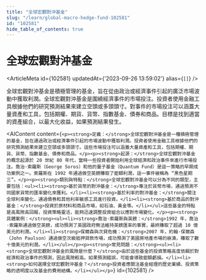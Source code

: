 ```yaml
---
title: "全球宏觀對沖基金"
slug: "/learn/global-macro-hedge-fund-102581"
id: "102581"
hide_table_of_contents: true
---
```



# 全球宏觀對沖基金

<ArticleMeta id={102581} updatedAt={'2023-09-26 13:59:02'} alias={`[]`} />
<div className='border-solid border-b border-t-0 my-4 border-[var(--ifm-color-gray-300)]' />

全球宏觀對沖基金是積極管理的基金，旨在從由政治或經濟事件引起的廣泛市場波動中獲取利潤。全球宏觀對沖基金是圍繞經濟事件的市場投注。投資者使用金融工具根據他們的研究預測結果來建立空頭或多頭頭寸。對事件的市場投注可以涵蓋大量資產和工具，包括期權、期貨、貨幣、指數基金、債券和商品。目標是找到適當的資產組合，以最大化收益，如果預測結果發生。

<AIContent content={`<p><strong>定義：</strong>全球宏觀對沖基金是一種積極管理的基金，旨在通過政治或經濟事件引起的市場波動中獲取利潤。投資者使用金融工具根據他們的研究預測結果來建立空頭或多頭頭寸。這些市場投注可以涵蓋大量資產和工具，包括期權、期貨、貨幣、指數基金、債券和商品。</p><p><strong>起源：</strong>全球宏觀對沖基金的概念起源於 20 世紀 80 年代，當時一些投資者開始利用全球經濟和政治事件來進行市場投注。喬治·索羅斯（George Soros）和他的量子基金（Quantum Fund）是這一策略的早期成功案例之一。索羅斯在 1992 年通過做空英鎊賺取了鉅額利潤，這一事件被稱為 “黑色星期三”。</p><p><strong>類別與特點：</strong>全球宏觀對沖基金可以分為不同的類型，主要包括：<ul><li><strong>基於貨幣的對沖基金：</strong>專注於貨幣市場，通過預測不同國家貨幣的匯率變化來獲利。</li><li><strong>基於利率的對沖基金：</strong>關注全球利率變化，通過債券和其他利率敏感工具進行投資。</li><li><strong>基於商品的對沖基金：</strong>投資於原材料和商品市場，如石油、黃金等。</li></ul>這些基金的特點是高風險高回報，投資策略靈活，能夠迅速調整投資組合以應對市場變化。</p><p><strong>具體案例：</strong><ul><li><strong>喬治·索羅斯與英鎊：</strong>1992 年，喬治·索羅斯通過做空英鎊，成功預測了英國政府無法維持英鎊匯率的事實，最終賺取了超過 10 億美元的利潤。</li><li><strong>保爾森與次貸危機：</strong>2007 年，約翰·保爾森（John Paulson）通過做空次級抵押貸款市場，成功預測了美國房地產市場的崩潰，賺取了數十億美元的利潤。</li></ul></p><p><strong>常見問題：</strong><ul><li><strong>全球宏觀對沖基金的風險是什麼？</strong>由於這些基金的投資策略高度依賴於對經濟和政治事件的預測，因此風險較高。如果預測錯誤，可能會導致鉅額虧損。</li><li><strong>如何選擇全球宏觀對沖基金？</strong>投資者應關注基金經理的歷史業績、投資策略的透明度以及基金的費用結構。</li></ul></p>`} id={102581} />
